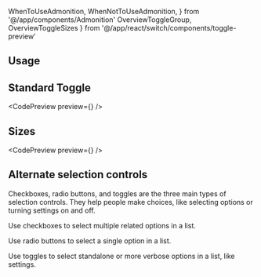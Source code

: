 ---
---

  WhenToUseAdmonition,
  WhenNotToUseAdmonition,
} from '@/app/components/Admonition'
  OverviewToggleGroup,
  OverviewToggleSizes
} from '@/app/react/switch/components/toggle-preview'

## Usage

<WhenToUseAdmonition description="Use a Toggle when someone needs to opt-into an option." />

<WhenNotToUseAdmonition description="When you need the user to select from multiple options within a group, use a Radio." />

## Standard Toggle

<CodePreview preview={<OverviewToggleGroup />} />

## Sizes

<CodePreview preview={<OverviewToggleSizes />} />

## Alternate selection controls

Checkboxes, radio buttons, and toggles are the three main types of selection controls. They help people make choices, like selecting options or turning settings on and off.

Use checkboxes to select multiple related options in a list.

Use radio buttons to select a single option in a list.

Use toggles to select standalone or more verbose options in a list, like settings.
